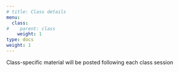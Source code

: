 ```yaml
---
# title: Class details
menu:
  class:
#    parent: class
    weight: 1
type: docs
weight: 1
---
```


Class-specific material will be posted following each class session
